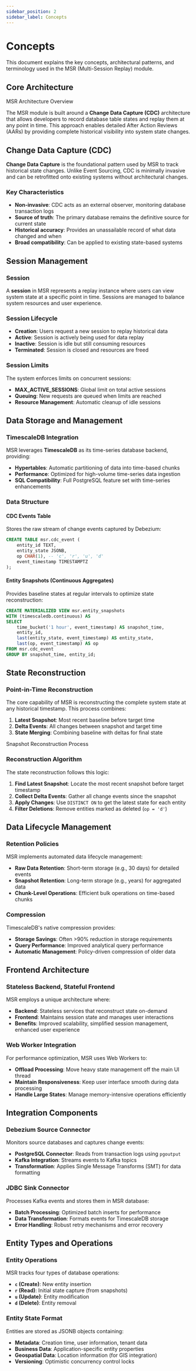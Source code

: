 ```yaml
---
sidebar_position: 2
sidebar_label: Concepts
---
```


# Concepts


This document explains the key concepts, architectural patterns, and terminology used in the MSR (Multi-Session Replay) module.

## Core Architecture

<div className="centerize">
	<div style={{ maxWidth: "800px" }}>
		<Image img={architectureDiagram} />
	</div>
</div>
<caption className="diagram">MSR Architecture Overview</caption>

The MSR module is built around a **Change Data Capture (CDC)** architecture that allows developers to record database table states and replay them at any point in time. This approach enables detailed After Action Reviews (AARs) by providing complete historical visibility into system state changes.

## Change Data Capture (CDC)

**Change Data Capture** is the foundational pattern used by MSR to track historical state changes. Unlike Event Sourcing, CDC is minimally invasive and can be retrofitted onto existing systems without architectural changes.

### Key Characteristics

- **Non-invasive**: CDC acts as an external observer, monitoring database transaction logs
- **Source of truth**: The primary database remains the definitive source for current state
- **Historical accuracy**: Provides an unassailable record of what data changed and when
- **Broad compatibility**: Can be applied to existing state-based systems

## Session Management

### Session

A **session** in MSR represents a replay instance where users can view system state at a specific point in time. Sessions are managed to balance system resources and user experience.

### Session Lifecycle

- **Creation**: Users request a new session to replay historical data
- **Active**: Session is actively being used for data replay
- **Inactive**: Session is idle but still consuming resources
- **Terminated**: Session is closed and resources are freed

### Session Limits

The system enforces limits on concurrent sessions:

- **MAX_ACTIVE_SESSIONS**: Global limit on total active sessions
- **Queuing**: New requests are queued when limits are reached
- **Resource Management**: Automatic cleanup of idle sessions

## Data Storage and Management

### TimescaleDB Integration

MSR leverages **TimescaleDB** as its time-series database backend, providing:

- **Hypertables**: Automatic partitioning of data into time-based chunks
- **Performance**: Optimized for high-volume time-series data ingestion
- **SQL Compatibility**: Full PostgreSQL feature set with time-series enhancements

### Data Structure

#### CDC Events Table
Stores the raw stream of change events captured by Debezium:

```sql
CREATE TABLE msr.cdc_event (
    entity_id TEXT,
    entity_state JSONB,
    op CHAR(1), -- 'c', 'r', 'u', 'd'
    event_timestamp TIMESTAMPTZ
);
```

#### Entity Snapshots (Continuous Aggregates)
Provides baseline states at regular intervals to optimize state reconstruction:

```sql
CREATE MATERIALIZED VIEW msr.entity_snapshots
WITH (timescaledb.continuous) AS
SELECT 
    time_bucket('1 hour', event_timestamp) AS snapshot_time,
    entity_id,
    last(entity_state, event_timestamp) AS entity_state,
    last(op, event_timestamp) AS op
FROM msr.cdc_event
GROUP BY snapshot_time, entity_id;
```

## State Reconstruction

### Point-in-Time Reconstruction

The core capability of MSR is reconstructing the complete system state at any historical timestamp. This process combines:

1. **Latest Snapshot**: Most recent baseline before target time
2. **Delta Events**: All changes between snapshot and target time
3. **State Merging**: Combining baseline with deltas for final state

<div className="centerize">
	<div style={{ maxWidth: "600px" }}>
		<Image img={snapshotDiagram} />
	</div>
</div>
<caption className="diagram">Snapshot Reconstruction Process</caption>

### Reconstruction Algorithm

The state reconstruction follows this logic:

1. **Find Latest Snapshot**: Locate the most recent snapshot before target timestamp
2. **Collect Delta Events**: Gather all change events since the snapshot
3. **Apply Changes**: Use `DISTINCT ON` to get the latest state for each entity
4. **Filter Deletions**: Remove entities marked as deleted (`op = 'd'`)

## Data Lifecycle Management

### Retention Policies

MSR implements automated data lifecycle management:

- **Raw Data Retention**: Short-term storage (e.g., 30 days) for detailed events
- **Snapshot Retention**: Long-term storage (e.g., years) for aggregated data
- **Chunk-Level Operations**: Efficient bulk operations on time-based chunks

### Compression

TimescaleDB's native compression provides:

- **Storage Savings**: Often >90% reduction in storage requirements
- **Query Performance**: Improved analytical query performance
- **Automatic Management**: Policy-driven compression of older data

## Frontend Architecture

### Stateless Backend, Stateful Frontend

MSR employs a unique architecture where:

- **Backend**: Stateless services that reconstruct state on-demand
- **Frontend**: Maintains session state and manages user interactions
- **Benefits**: Improved scalability, simplified session management, enhanced user experience

### Web Worker Integration

For performance optimization, MSR uses Web Workers to:

- **Offload Processing**: Move heavy state management off the main UI thread
- **Maintain Responsiveness**: Keep user interface smooth during data processing
- **Handle Large States**: Manage memory-intensive operations efficiently

## Integration Components

### Debezium Source Connector

Monitors source databases and captures change events:

- **PostgreSQL Connector**: Reads from transaction logs using `pgoutput`
- **Kafka Integration**: Streams events to Kafka topics
- **Transformation**: Applies Single Message Transforms (SMT) for data formatting

### JDBC Sink Connector

Processes Kafka events and stores them in MSR database:

- **Batch Processing**: Optimized batch inserts for performance
- **Data Transformation**: Formats events for TimescaleDB storage
- **Error Handling**: Robust retry mechanisms and error recovery

## Entity Types and Operations

### Entity Operations

MSR tracks four types of database operations:

- **`c` (Create)**: New entity insertion
- **`r` (Read)**: Initial state capture (from snapshots)
- **`u` (Update)**: Entity modification
- **`d` (Delete)**: Entity removal

### Entity State Format

Entities are stored as JSONB objects containing:

- **Metadata**: Creation time, user information, tenant data
- **Business Data**: Application-specific entity properties
- **Geospatial Data**: Location information (for GIS integration)
- **Versioning**: Optimistic concurrency control locks
